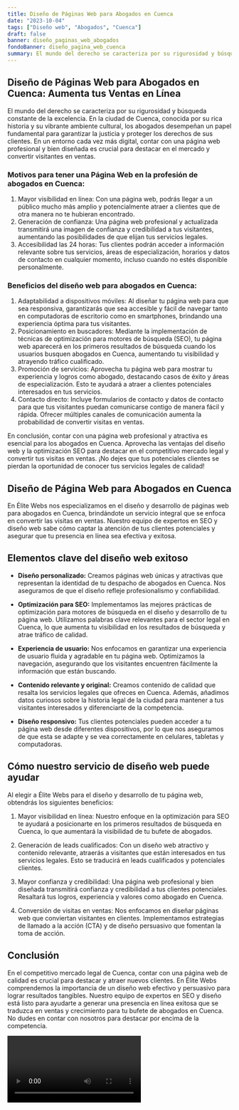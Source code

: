 ```yaml
---
title: Diseño de Páginas Web para Abogados en Cuenca
date: "2023-10-04"
tags: ["Diseño web", "Abogados", "Cuenca"]
draft: false
banner: diseño_paginas_web_abogados
fondoBanner: diseño_pagina_web_cuenca
summary: El mundo del derecho se caracteriza por su rigurosidad y búsqueda constante de la excelencia. En la ciudad de Cuenca, conocida por su rica historia y su vibrante ambiente cultural, los abogados desempeñan un papel fundamental para garantizar la justicia y proteger los derechos de sus clientes. En un entorno cada vez más digital, contar con una página web profesional y bien diseñada es crucial para destacar en el mercado y convertir visitantes en ventas.
---
```



## Diseño de Páginas Web para Abogados en Cuenca: Aumenta tus Ventas en Línea

El mundo del derecho se caracteriza por su rigurosidad y búsqueda constante de la excelencia. En la ciudad de Cuenca, conocida por su rica historia y su vibrante ambiente cultural, los abogados desempeñan un papel fundamental para garantizar la justicia y proteger los derechos de sus clientes. En un entorno cada vez más digital, contar con una página web profesional y bien diseñada es crucial para destacar en el mercado y convertir visitantes en ventas.

### Motivos para tener una Página Web en la profesión de abogados en Cuenca:

1. Mayor visibilidad en línea: Con una página web, podrás llegar a un público mucho más amplio y potencialmente atraer a clientes que de otra manera no te hubieran encontrado.
2. Generación de confianza: Una página web profesional y actualizada transmitirá una imagen de confianza y credibilidad a tus visitantes, aumentando las posibilidades de que elijan tus servicios legales.
3. Accesibilidad las 24 horas: Tus clientes podrán acceder a información relevante sobre tus servicios, áreas de especialización, horarios y datos de contacto en cualquier momento, incluso cuando no estés disponible personalmente.

### Beneficios del diseño web para abogados en Cuenca:

1. Adaptabilidad a dispositivos móviles: Al diseñar tu página web para que sea responsiva, garantizarás que sea accesible y fácil de navegar tanto en computadoras de escritorio como en smartphones, brindando una experiencia óptima para tus visitantes.
2. Posicionamiento en buscadores: Mediante la implementación de técnicas de optimización para motores de búsqueda (SEO), tu página web aparecerá en los primeros resultados de búsqueda cuando los usuarios busquen abogados en Cuenca, aumentando tu visibilidad y atrayendo tráfico cualificado.
3. Promoción de servicios: Aprovecha tu página web para mostrar tu experiencia y logros como abogado, destacando casos de éxito y áreas de especialización. Esto te ayudará a atraer a clientes potenciales interesados ​​en tus servicios.
4. Contacto directo: Incluye formularios de contacto y datos de contacto para que tus visitantes puedan comunicarse contigo de manera fácil y rápida. Ofrecer múltiples canales de comunicación aumenta la probabilidad de convertir visitas en ventas.

En conclusión, contar con una página web profesional y atractiva es esencial para los abogados en Cuenca. Aprovecha las ventajas del diseño web y la optimización SEO para destacar en el competitivo mercado legal y convertir tus visitas en ventas. ¡No dejes que tus potenciales clientes se pierdan la oportunidad de conocer tus servicios legales de calidad!

<GifSeo />

<Cta />

## Diseño de Página Web para Abogados en Cuenca

En Élite Webs nos especializamos en el diseño y desarrollo de páginas web para abogados en Cuenca, brindándote un servicio integral que se enfoca en convertir las visitas en ventas. Nuestro equipo de expertos en SEO y diseño web sabe cómo captar la atención de tus clientes potenciales y asegurar que tu presencia en línea sea efectiva y exitosa.

## Elementos clave del diseño web exitoso

- **Diseño personalizado:** Creamos páginas web únicas y atractivas que representan la identidad de tu despacho de abogados en Cuenca. Nos aseguramos de que el diseño refleje profesionalismo y confiabilidad.

- **Optimización para SEO:** Implementamos las mejores prácticas de optimización para motores de búsqueda en el diseño y desarrollo de tu página web. Utilizamos palabras clave relevantes para el sector legal en Cuenca, lo que aumenta tu visibilidad en los resultados de búsqueda y atrae tráfico de calidad.

- **Experiencia de usuario:** Nos enfocamos en garantizar una experiencia de usuario fluida y agradable en tu página web. Optimizamos la navegación, asegurando que los visitantes encuentren fácilmente la información que están buscando.

- **Contenido relevante y original:** Creamos contenido de calidad que resalta los servicios legales que ofreces en Cuenca. Además, añadimos datos curiosos sobre la historia legal de la ciudad para mantener a tus visitantes interesados y diferenciarte de la competencia.

- **Diseño responsivo:** Tus clientes potenciales pueden acceder a tu página web desde diferentes dispositivos, por lo que nos aseguramos de que esta se adapte y se vea correctamente en celulares, tabletas y computadoras.

## Cómo nuestro servicio de diseño web puede ayudar

Al elegir a Élite Webs para el diseño y desarrollo de tu página web, obtendrás los siguientes beneficios:

1. Mayor visibilidad en línea: Nuestro enfoque en la optimización para SEO te ayudará a posicionarte en los primeros resultados de búsqueda en Cuenca, lo que aumentará la visibilidad de tu bufete de abogados.

2. Generación de leads cualificados: Con un diseño web atractivo y contenido relevante, atraerás a visitantes que están interesados en tus servicios legales. Esto se traducirá en leads cualificados y potenciales clientes.

3. Mayor confianza y credibilidad: Una página web profesional y bien diseñada transmitirá confianza y credibilidad a tus clientes potenciales. Resaltará tus logros, experiencia y valores como abogado en Cuenca.

4. Conversión de visitas en ventas: Nos enfocamos en diseñar páginas web que conviertan visitantes en clientes. Implementamos estrategias de llamado a la acción (CTA) y de diseño persuasivo que fomentan la toma de acción.

## Conclusión

En el competitivo mercado legal de Cuenca, contar con una página web de calidad es crucial para destacar y atraer nuevos clientes. En Élite Webs comprendemos la importancia de un diseño web efectivo y persuasivo para lograr resultados tangibles. Nuestro equipo de expertos en SEO y diseño está listo para ayudarte a generar una presencia en línea exitosa que se traduzca en ventas y crecimiento para tu bufete de abogados en Cuenca. No dudes en contar con nosotros para destacar por encima de la competencia.

<Video />

<CtaBot job="Abogados" city="Cuenca" />

<Gmaps query="Cuenca+españa+maps" />
